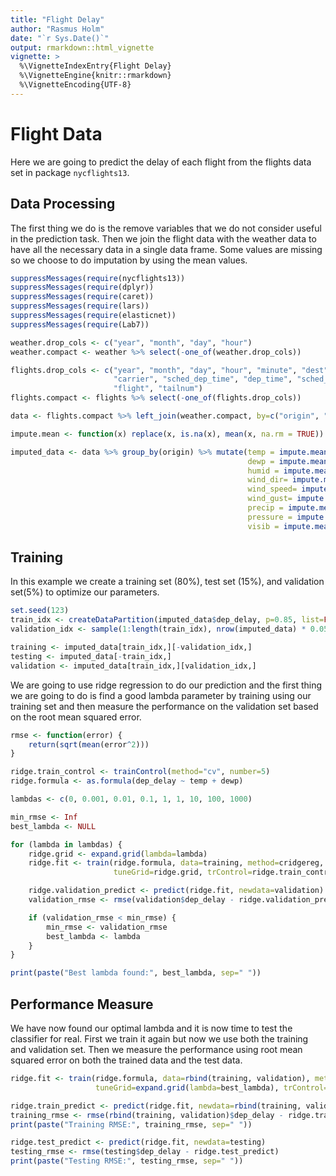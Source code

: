 ```yaml
---
title: "Flight Delay"
author: "Rasmus Holm"
date: "`r Sys.Date()`"
output: rmarkdown::html_vignette
vignette: >
  %\VignetteIndexEntry{Flight Delay}
  %\VignetteEngine{knitr::rmarkdown}
  %\VignetteEncoding{UTF-8}
---
```


# Flight Data

Here we are going to predict the delay of each flight from the flights data set in package `nycflights13`.

## Data Processing

The first thing we do is the remove variables that we do not consider useful in the prediction task. Then we join the flight data with the weather data to have all the necessary data in a single data frame. Some values are missing so we choose to do imputation by using the mean values.

```r
suppressMessages(require(nycflights13))
suppressMessages(require(dplyr))
suppressMessages(require(caret))
suppressMessages(require(lars))
suppressMessages(require(elasticnet))
suppressMessages(require(Lab7))

weather.drop_cols <- c("year", "month", "day", "hour")
weather.compact <- weather %>% select(-one_of(weather.drop_cols))

flights.drop_cols <- c("year", "month", "day", "hour", "minute", "dest", "air_time", "distance",
                       "carrier", "sched_dep_time", "dep_time", "sched_arr_time", "arr_time",
                       "flight", "tailnum")
flights.compact <- flights %>% select(-one_of(flights.drop_cols))

data <- flights.compact %>% left_join(weather.compact, by=c("origin", "time_hour")) %>% filter(!is.na(dep_delay))

impute.mean <- function(x) replace(x, is.na(x), mean(x, na.rm = TRUE))

imputed_data <- data %>% group_by(origin) %>% mutate(temp = impute.mean(temp),
                                                     dewp = impute.mean(dewp),
                                                     humid = impute.mean(humid),
                                                     wind_dir= impute.mean(wind_dir),
                                                     wind_speed= impute.mean(wind_speed),
                                                     wind_gust= impute.mean(wind_gust),
                                                     precip = impute.mean(precip),
                                                     pressure = impute.mean(pressure),
                                                     visib = impute.mean(visib))
```

## Training

In this example we create a training set (80%), test set (15%), and validation set(5%) to optimize our parameters.

```R
set.seed(123)
train_idx <- createDataPartition(imputed_data$dep_delay, p=0.85, list=FALSE)
validation_idx <- sample(1:length(train_idx), nrow(imputed_data) * 0.05)

training <- imputed_data[train_idx,][-validation_idx,]
testing <- imputed_data[-train_idx,]
validation <- imputed_data[train_idx,][validation_idx,]
```

We are going to use ridge regression to do our prediction and the first thing we are going to do is find a good lambda parameter by training using our training set and then measure the performance on the validation set based on the root mean squared error.

```r
rmse <- function(error) {
    return(sqrt(mean(error^2)))
}

ridge.train_control <- trainControl(method="cv", number=5)
ridge.formula <- as.formula(dep_delay ~ temp + dewp)

lambdas <- c(0, 0.001, 0.01, 0.1, 1, 1, 10, 100, 1000)

min_rmse <- Inf
best_lambda <- NULL

for (lambda in lambdas) {
    ridge.grid <- expand.grid(lambda=lambda)
    ridge.fit <- train(ridge.formula, data=training, method=cridgereg,
                       tuneGrid=ridge.grid, trControl=ridge.train_control)

    ridge.validation_predict <- predict(ridge.fit, newdata=validation)
    validation_rmse <- rmse(validation$dep_delay - ridge.validation_predict)

    if (validation_rmse < min_rmse) {
        min_rmse <- validation_rmse
        best_lambda <- lambda
    }
}

print(paste("Best lambda found:", best_lambda, sep=" "))
```

## Performance Measure

We have now found our optimal lambda and it is now time to test the classifier for real. First we train it again but now we use both the training and validation set. Then we measure the performance using root mean squared error on both the trained data and the test data.

```r
ridge.fit <- train(ridge.formula, data=rbind(training, validation), method=cridgereg,
                   tuneGrid=expand.grid(lambda=best_lambda), trControl=ridge.train_control)

ridge.train_predict <- predict(ridge.fit, newdata=rbind(training, validation))
training_rmse <- rmse(rbind(training, validation)$dep_delay - ridge.train_predict)
print(paste("Training RMSE:", training_rmse, sep=" "))

ridge.test_predict <- predict(ridge.fit, newdata=testing)
testing_rmse <- rmse(testing$dep_delay - ridge.test_predict)
print(paste("Testing RMSE:", testing_rmse, sep=" "))
```
